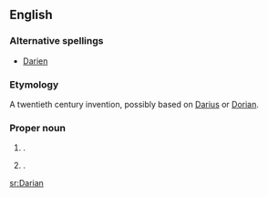 ==English==

===Alternative spellings===
*[[Darien]]

===Etymology===
A twentieth century invention, possibly based on [[Darius]] or [[Dorian]].

===Proper noun===
{{en-proper noun}}

# {{given name|male}}.
# {{given name|female}}.

[[sr:Darian]]
